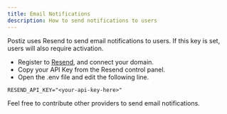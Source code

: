 ```yaml
---
title: Email Notifications
description: How to send notifications to users
---
```


Postiz uses Resend to send email notifications to users. If this key is set, users
will also require activation.

* Register to [Resend](https://resend.com), and connect your domain.
* Copy your API Key from the Resend control panel.
* Open the .env file and edit the following line.

```env
RESEND_API_KEY="<your-api-key-here>"
```

Feel free to contribute other providers to send email notifications.
